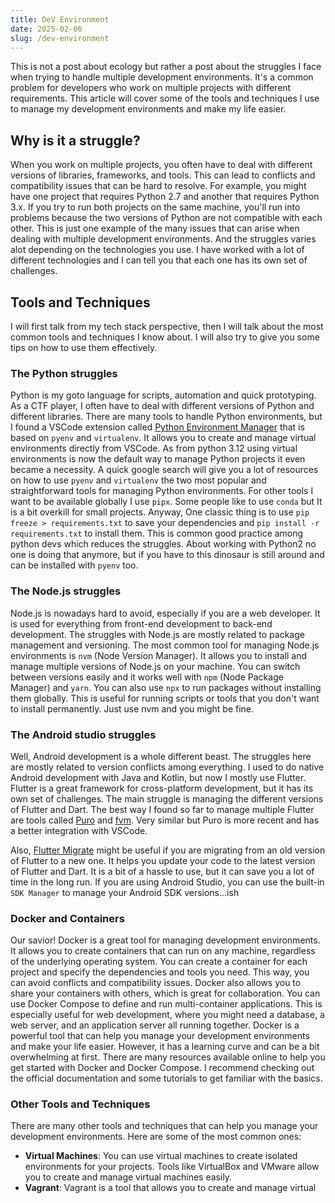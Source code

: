 ```yaml
---
title: DeV Environment
date: 2025-02-06
slug: /dev-environment
---
```


This is not a post about ecology but rather a post about the struggles I face when trying to
handle multiple development environments. It's a common problem for developers who work on
multiple projects with different requirements. This article will cover some of the tools and
techniques I use to manage my development environments and make my life easier.

## Why is it a struggle?

When you work on multiple projects, you often have to deal with different versions of libraries,
frameworks, and tools. This can lead to conflicts and compatibility issues that can be hard to
resolve. For example, you might have one project that requires Python 2.7 and another that requires Python 3.x.
If you try to run both projects on the same machine, you'll run into problems because the two versions of Python
are not compatible with each other. This is just one example of the many issues that can arise when
dealing with multiple development environments. And the struggles varies alot depending on the
technologies you use. I have worked with a lot of different technologies and I can tell you that
each one has its own set of challenges.

## Tools and Techniques

I will first talk from my tech stack perspective, then I will talk about the most common tools and techniques
I know about. I will also try to give you some tips on how to use them effectively.

### The Python struggles

Python is my goto language for scripts, automation and quick prototyping. As a CTF player, I often have to deal with
different versions of Python and different libraries. There are many tools to handle Python environments, but
I found a VSCode extension called [Python Environment Manager](https://marketplace.visualstudio.com/items?itemName=ms-python.python-environment-manager)
that is based on `pyenv` and `virtualenv`. It allows you to create and manage virtual environments directly from VSCode.
As from python 3.12 using virtual environments is now the default way to manage Python projects it even became a
necessity. A quick google search will give you a lot of resources on how to use `pyenv` and `virtualenv` the
two most popular and straightforward tools for managing Python environments. For other tools I want to be available
globally I use `pipx`. Some people like to use `conda` but It is a bit overkill for small projects.
Anyway, One classic thing is to use `pip freeze > requirements.txt` to save your dependencies
and `pip install -r requirements.txt` to install them. This is common good practice among python devs which
reduces the struggles. About working with Python2 no one is doing that anymore, but if you have to this
dinosaur is still around and can be installed with `pyenv` too.

### The Node.js struggles

Node.js is nowadays hard to avoid, especially if you are a web developer. It is used for
everything from front-end development to back-end development. The struggles with Node.js are mostly
related to package management and versioning. The most common tool for managing Node.js environments is `nvm`
(Node Version Manager). It allows you to install and manage multiple versions of Node.js on your machine.
You can switch between versions easily and it works well with `npm` (Node Package Manager) and `yarn`.
You can also use `npx` to run packages without installing them globally. This is useful for running scripts
or tools that you don't want to install permanently. Just use nvm and you might be fine.

### The Android studio struggles

Well, Android development is a whole different beast. The struggles here are mostly related to version conflicts
among everything. I used to do native Android development with Java and Kotlin, but now I mostly use Flutter.
Flutter is a great framework for cross-platform development, but it has its own set of challenges.
The main struggle is managing the different versions of Flutter and Dart. The best way I found so far
to manage multiple Flutter are tools called [Puro](https://puro.dev/) and [fvm](https://fvm.app/). Very similar
but Puro is more recent and has a better integration with VSCode.

Also, [Flutter Migrate](https://github.com/flutter/flutter/blob/master/docs/wiki_archive/Flutter-migrate.md) might
be useful if you are migrating from an old version of Flutter to a new one. It helps you update your code
to the latest version of Flutter and Dart. It is a bit of a hassle to use, but it can save you a lot of time
in the long run. If you are using Android Studio, you can use the built-in
`SDK Manager` to manage your Android SDK versions...ish

### Docker and Containers

Our savior! Docker is a great tool for managing development environments. It allows you to create
containers that can run on any machine, regardless of the underlying operating system.
You can create a container for each project and specify the dependencies and tools you need.
This way, you can avoid conflicts and compatibility issues. Docker also allows you to share your
containers with others, which is great for collaboration. You can use Docker Compose to define and run
multi-container applications. This is especially useful for web development, where you might need
a database, a web server, and an application server all running together. Docker is a powerful tool that can help you manage your development environments and make your life easier.
However, it has a learning curve and can be a bit overwhelming at first.
There are many resources available online to help you get started with Docker and Docker Compose.
I recommend checking out the official documentation and some tutorials to get familiar with the basics.

### Other Tools and Techniques

There are many other tools and techniques that can help you manage your development environments.
Here are some of the most common ones:

- **Virtual Machines**: You can use virtual machines to create isolated environments for your projects.
  Tools like VirtualBox and VMware allow you to create and manage virtual machines easily.
- **Vagrant**: Vagrant is a tool that allows you to create and manage virtual
